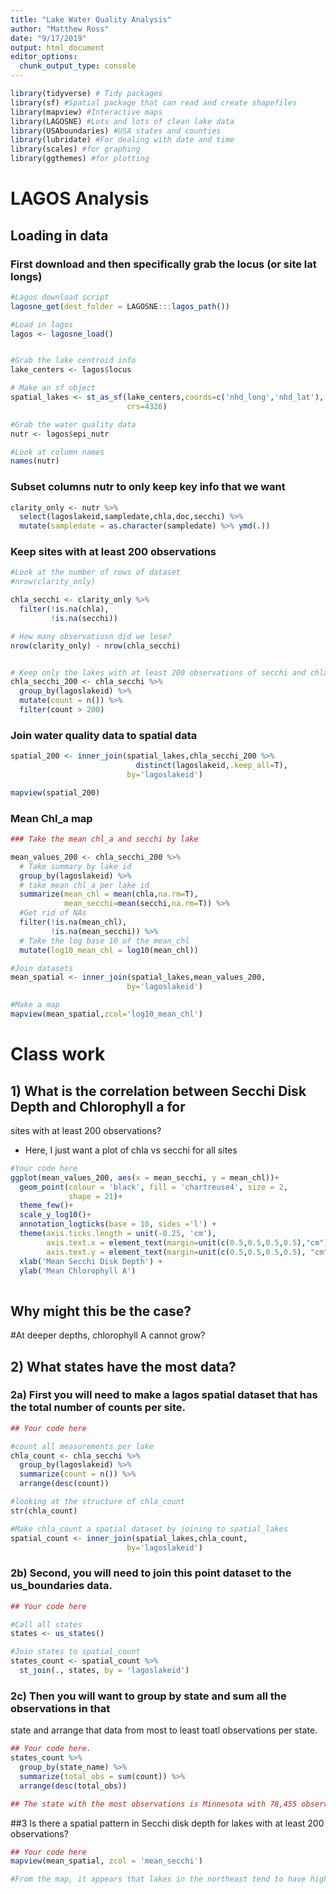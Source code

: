 ```yaml
---
title: "Lake Water Quality Analysis"
author: "Matthew Ross"
date: "9/17/2019"
output: html_document
editor_options: 
  chunk_output_type: console
---
```




```r
library(tidyverse) # Tidy packages
library(sf) #Spatial package that can read and create shapefiles 
library(mapview) #Interactive maps
library(LAGOSNE) #Lots and lots of clean lake data
library(USAboundaries) #USA states and counties
library(lubridate) #For dealing with date and time
library(scales) #for graphing
library(ggthemes) #for plotting
```


# LAGOS Analysis


## Loading in data


### First download and then specifically grab the locus (or site lat longs)
```r
#Lagos download script
lagosne_get(dest_folder = LAGOSNE:::lagos_path())

#Load in lagos
lagos <- lagosne_load()


#Grab the lake centroid info
lake_centers <- lagos$locus

# Make an sf object 
spatial_lakes <- st_as_sf(lake_centers,coords=c('nhd_long','nhd_lat'),
                          crs=4326)

#Grab the water quality data
nutr <- lagos$epi_nutr

#Look at column names
names(nutr)
```

### Subset columns nutr to only keep key info that we want


```r
clarity_only <- nutr %>%
  select(lagoslakeid,sampledate,chla,doc,secchi) %>%
  mutate(sampledate = as.character(sampledate) %>% ymd(.))

```


### Keep sites with at least 200 observations 

```r

#Look at the number of rows of dataset
#nrow(clarity_only)

chla_secchi <- clarity_only %>%
  filter(!is.na(chla),
         !is.na(secchi))

# How many observatiosn did we lose?
nrow(clarity_only) - nrow(chla_secchi)


# Keep only the lakes with at least 200 observations of secchi and chla
chla_secchi_200 <- chla_secchi %>%
  group_by(lagoslakeid) %>%
  mutate(count = n()) %>%
  filter(count > 200)


```


### Join water quality data to spatial data

```r
spatial_200 <- inner_join(spatial_lakes,chla_secchi_200 %>%
                            distinct(lagoslakeid,.keep_all=T),
                          by='lagoslakeid')

mapview(spatial_200)

```

### Mean Chl_a map

```r
### Take the mean chl_a and secchi by lake

mean_values_200 <- chla_secchi_200 %>%
  # Take summary by lake id
  group_by(lagoslakeid) %>%
  # take mean chl_a per lake id
  summarize(mean_chl = mean(chla,na.rm=T),
            mean_secchi=mean(secchi,na.rm=T)) %>%
  #Get rid of NAs
  filter(!is.na(mean_chl),
         !is.na(mean_secchi)) %>%
  # Take the log base 10 of the mean_chl
  mutate(log10_mean_chl = log10(mean_chl))

#Join datasets
mean_spatial <- inner_join(spatial_lakes,mean_values_200,
                          by='lagoslakeid') 

#Make a map
mapview(mean_spatial,zcol='log10_mean_chl')
```


# Class work

## 1) What is the correlation between Secchi Disk Depth and Chlorophyll a for
sites with at least 200 observations?

- Here, I just want a plot of chla vs secchi for all sites 

```r
#Your code here
ggplot(mean_values_200, aes(x = mean_secchi, y = mean_chl))+
  geom_point(colour = 'black', fill = 'chartreuse4', size = 2,
             shape = 21)+
  theme_few()+
  scale_y_log10()+
  annotation_logticks(base = 10, sides ='l') +
  theme(axis.ticks.length = unit(-0.25, 'cm'), 
        axis.text.x = element_text(margin=unit(c(0.5,0.5,0.5,0.5),"cm")),
        axis.text.y = element_text(margin=unit(c(0.5,0.5,0.5,0.5), "cm"))) +
  xlab('Mean Secchi Disk Depth') + 
  ylab('Mean Chlorophyll A') 
  
```


## Why might this be the case? 
#At deeper depths, chlorophyll A cannot grow? 


## 2) What states have the most data? 

### 2a) First you will need to make a lagos spatial dataset that has the total number of counts per site.

```r
## Your code here

#count all measurements per lake 
chla_count <- chla_secchi %>%
  group_by(lagoslakeid) %>%
  summarize(count = n()) %>%
  arrange(desc(count))

#looking at the structure of chla_count
str(chla_count)

#Make chla_count a spatial dataset by joining to spatial_lakes
spatial_count <- inner_join(spatial_lakes,chla_count,
                          by='lagoslakeid')

```


### 2b) Second, you will need to join this point dataset to the us_boundaries data. 

```r
## Your code here

#Call all states
states <- us_states()

#Join states to spatial_count
states_count <- spatial_count %>%
  st_join(., states, by = 'lagoslakeid')
```


### 2c) Then you will want to group by state and sum all the observations in that
state and arrange that data from most to least toatl observations per state. 

```r
## Your code here. 
states_count %>%
  group_by(state_name) %>%
  summarize(total_obs = sum(count)) %>%
  arrange(desc(total_obs))

## The state with the most observations is Minnesota with 78,455 observations
```

##3 Is there a spatial pattern in Secchi disk depth for lakes with at least 200 
observations?

```r
## Your code here
mapview(mean_spatial, zcol = 'mean_secchi')

#From the map, it appears that lakes in the northeast tend to have higher mean secchi depths than lakes in the midwest

```


